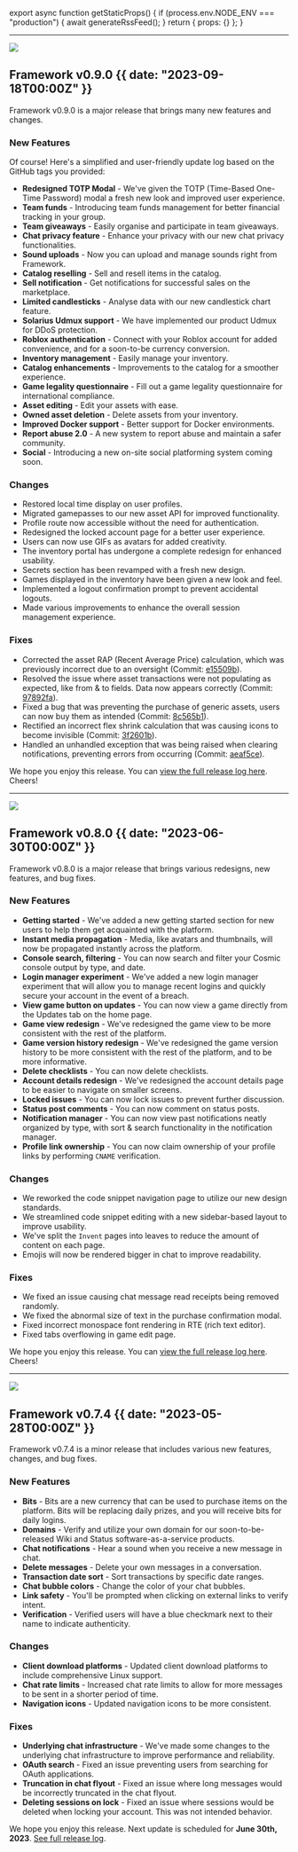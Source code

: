 
export async function getStaticProps() {
  if (process.env.NODE_ENV === "production") {
    await generateRssFeed();
  }
  return { props: {} };
}

---

![](@/images/opengraph.png)

## Framework v0.9.0 {{  date: "2023-09-18T00:00Z" }}

Framework v0.9.0 is a major release that brings many new features and changes.

### <SparkleIcon /> New Features

Of course! Here's a simplified and user-friendly update log based on the GitHub tags you provided:

- **Redesigned TOTP Modal** - We've given the TOTP (Time-Based One-Time Password) modal a fresh new look and improved user experience.
- **Team funds** - Introducing team funds management for better financial tracking in your group.
- **Team giveaways** - Easily organise and participate in team giveaways.
- **Chat privacy feature** - Enhance your privacy with our new chat privacy functionalities.
- **Sound uploads** - Now you can upload and manage sounds right from Framework.
- **Catalog reselling** - Sell and resell items in the catalog.
- **Sell notification** - Get notifications for successful sales on the marketplace.
- **Limited candlesticks** - Analyse data with our new candlestick chart feature.
- **Solarius Udmux support** - We have implemented our product Udmux for DDoS protection.
- **Roblox authentication** - Connect with your Roblox account for added convenience, and for a soon-to-be currency conversion.
- **Inventory management** - Easily manage your inventory.
- **Catalog enhancements** - Improvements to the catalog for a smoother experience.
- **Game legality questionnaire** - Fill out a game legality questionnaire for international compliance.
- **Asset editing** - Edit your assets with ease.
- **Owned asset deletion** - Delete assets from your inventory.
- **Improved Docker support** - Better support for Docker environments.
- **Report abuse 2.0** - A new system to report abuse and maintain a safer community.
- **Social** - Introducing a new on-site social platforming system coming soon.

### <HiOutlineCog /> Changes

- Restored local time display on user profiles.
- Migrated gamepasses to our new asset API for improved functionality.
- Profile route now accessible without the need for authentication.
- Redesigned the locked account page for a better user experience.
- Users can now use GIFs as avatars for added creativity.
- The inventory portal has undergone a complete redesign for enhanced usability.
- Secrets section has been revamped with a fresh new design.
- Games displayed in the inventory have been given a new look and feel.
- Implemented a logout confirmation prompt to prevent accidental logouts.
- Made various improvements to enhance the overall session management experience.

### <HiOutlineExclamation /> Fixes

- Corrected the asset RAP (Recent Average Price) calculation, which was previously incorrect due to an oversight (Commit: [e15509b](https://github.com/SolariusNL/framework/commit/e15509b)).
- Resolved the issue where asset transactions were not populating as expected, like from & to fields. Data now appears correctly (Commit: [97892fa](https://github.com/SolariusNL/framework/commit/97892fa)).
- Fixed a bug that was preventing the purchase of generic assets, users can now buy them as intended (Commit: [8c565b1](https://github.com/SolariusNL/framework/commit/8c565b1)).
- Rectified an incorrect flex shrink calculation that was causing icons to become invisible (Commit: [3f2601b](https://github.com/SolariusNL/framework/commit/3f2601b)).
- Handled an unhandled exception that was being raised when clearing notifications, preventing errors from occurring (Commit: [aeaf5ce](https://github.com/SolariusNL/framework/commit/aeaf5ce)).

We hope you enjoy this release. You can [view the full release log here](https://github.com/SolariusNL/framework/releases/tag/0.9.0). Cheers!

---

![](@/images/0.8.0.png)

## Framework v0.8.0 {{  date: "2023-06-30T00:00Z" }}

Framework v0.8.0 is a major release that brings various redesigns, new features, and bug fixes.

### <SparkleIcon /> New Features

- **Getting started** - We've added a new getting started section for new users to help them get acquainted with the platform.
- **Instant media propagation** - Media, like avatars and thumbnails, will now be propagated instantly across the platform.
- **Console search, filtering** - You can now search and filter your Cosmic console output by type, and date.
- **Login manager experiment** - We've added a new login manager experiment that will allow you to manage recent logins and quickly secure your account in the event of a breach.
- **View game button on updates** - You can now view a game directly from the Updates tab on the home page.
- **Game view redesign** - We've redesigned the game view to be more consistent with the rest of the platform.
- **Game version history redesign** - We've redesigned the game version history to be more consistent with the rest of the platform, and to be more informative.
- **Delete checklists** - You can now delete checklists.
- **Account details redesign** - We've redesigned the account details page to be easier to navigate on smaller screens.
- **Locked issues** - You can now lock issues to prevent further discussion.
- **Status post comments** - You can now comment on status posts.
- **Notification manager** - You can now view past notifications neatly organized by type, with sort & search functionality in the notification manager.
- **Profile link ownership** - You can now claim ownership of your profile links by performing `CNAME` verification.

### <HiOutlineCog /> Changes

- We reworked the code snippet navigation page to utilize our new design standards.
- We streamlined code snippet editing with a new sidebar-based layout to improve usability.
- We've split the `Invent` pages into leaves to reduce the amount of content on each page.
- Emojis will now be rendered bigger in chat to improve readability.

### <HiOutlineExclamation /> Fixes

- We fixed an issue causing chat message read receipts being removed randomly.
- We fixed the abnormal size of text in the purchase confirmation modal.
- Fixed incorrect monospace font rendering in RTE (rich text editor).
- Fixed tabs overflowing in game edit page.

We hope you enjoy this release. You can [view the full release log here](https://invent.solarius.me/Soodam.re/framework/-/releases/0.8.0). Cheers!

---

![](@/images/initial.png)

## Framework v0.7.4 {{  date: "2023-05-28T00:00Z" }}

Framework v0.7.4 is a minor release that includes various new features, changes, and bug fixes.

### <SparkleIcon /> New Features

- **Bits** - Bits are a new currency that can be used to purchase items on the platform. Bits will be replacing daily prizes, and you will receive bits for daily logins.
- **Domains** - Verify and utilize your own domain for our soon-to-be-released Wiki and Status software-as-a-service products.
- **Chat notifications** - Hear a sound when you receive a new message in chat.
- **Delete messages** - Delete your own messages in a conversation.
- **Transaction date sort** - Sort transactions by specific date ranges.
- **Chat bubble colors** - Change the color of your chat bubbles.
- **Link safety** - You'll be prompted when clicking on external links to verify intent.
- **Verification** - Verified users will have a blue checkmark next to their name to indicate authenticity.

### <HiOutlineCog /> Changes

- **Client download platforms** - Updated client download platforms to include comprehensive Linux support.
- **Chat rate limits** - Increased chat rate limits to allow for more messages to be sent in a shorter period of time.
- **Navigation icons** - Updated navigation icons to be more consistent.

### <HiOutlineExclamation /> Fixes

- **Underlying chat infrastructure** - We've made some changes to the underlying chat infrastructure to improve performance and reliability.
- **OAuth search** - Fixed an issue preventing users from searching for OAuth applications.
- **Truncation in chat flyout** - Fixed an issue where long messages would be incorrectly truncated in the chat flyout.
- **Deleting sessions on lock** - Fixed an issue where sessions would be deleted when locking your account. This was not intended behavior.

We hope you enjoy this release. Next update is scheduled for **June 30th, 2023**. [See full release log](https://invent.solarius.me/Soodam.re/framework/-/releases/0.7.4).
